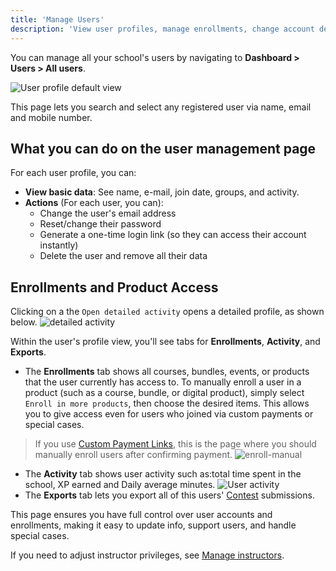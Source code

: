```yaml
---
title: 'Manage Users'
description: 'View user profiles, manage enrollments, change account details, and enroll users in products.'
---
```


You can manage all your school's users by navigating to **Dashboard > Users > All users**.

![User profile default view](https://67d6ad5ef66ee0901532fd2f.storage.fermion.app/public-uncached/object-store-public-files/uploads/10-10-2025/Arc_PyxWFAWhbT.zrujkj.jpg)

This page lets you search and select any registered user via name, email and mobile number.
## What you can do on the user management page

For each user profile, you can:

- **View basic data**: See name, e-mail, join date, groups, and activity.
- **Actions** (For each user, you can):
  - Change the user's email address
  - Reset/change their password
  - Generate a one-time login link (so they can access their account instantly)
  - Delete the user and remove all their data

## Enrollments and Product Access

Clicking on a the `Open detailed activity` opens a detailed profile, as shown below.
![detailed activity](https://67d6ad5ef66ee0901532fd2f.storage.fermion.app/public-uncached/object-store-public-files/uploads/10-10-2025/Arc_l3LRbUTnvW.mmbyzn.jpg)


Within the user's profile view, you'll see tabs for **Enrollments**, **Activity**, and **Exports**.

- The **Enrollments** tab shows all courses, bundles, events, or products that the user currently has access to.
To manually enroll a user in a product (such as a course, bundle, or digital product), simply select `Enroll in more products`, then choose the desired items. This allows you to give access even for users who joined via custom payments or special cases.

> If you use [Custom Payment Links](../setup-pricing/custom-payment-links), this is the page where you should manually enroll users after confirming payment.
![enroll-manual](https://67d6ad5ef66ee0901532fd2f.storage.fermion.app/public-uncached/object-store-public-files/uploads/10-10-2025/Arc_BR0lB7WVAb.dhpuxk.png)
- The **Activity** tab shows user activity such as:total time spent in the school, XP earned and Daily average minutes.
![User activity](https://67d6ad5ef66ee0901532fd2f.storage.fermion.app/public-uncached/object-store-public-files/uploads/10-10-2025/Arc_QMdnOv6d91.avcxwm.png)
- The **Exports** tab lets you export all of this users' [Contest](/contests/introduction) submissions.

This page ensures you have full control over user accounts and enrollments, making it easy to update info, support users, and handle special cases.

If you need to adjust instructor privileges, see [Manage instructors](./manage-instructors).
